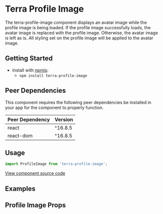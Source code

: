


<Badge />

# Terra Profile Image

The terra-profile-image component displays an avatar image while the profile image is being loaded. If the profile image successfully loads, the avatar image is replaced with the profile image. Otherwise, the avatar image is left as is. All styling set on the profile image will be applied to the avatar image.

## Getting Started

- Install with [npmjs](https://www.npmjs.com):
  - `npm install terra-profile-image`

<!-- AUTO-GENERATED-CONTENT:START Peer Dependencies -->
## Peer Dependencies

This component requires the following peer dependencies be installed in your app for the component to properly function.

| Peer Dependency | Version |
|-|-|
| react | ^16.8.5 |
| react-dom | ^16.8.5 |

<!-- AUTO-GENERATED-CONTENT:END -->

## Usage

```jsx
import ProfileImage from 'terra-profile-image';
```

[View component source code](https://github.com/cerner/terra-core/tree/master/packages/terra-profile-image)

## Examples
<ProfileImageDefault />
<ProfileImageFit />

## Profile Image Props
<ProfileImagePropsTable />
